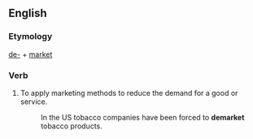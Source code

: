 ==English==
===Etymology===
[[de-]] + [[market]]
===Verb===
{{en-verb}}
#To apply marketing methods to reduce the demand for a good or service.
#:In the US tobacco companies have been forced to '''demarket''' tobacco products.
{{anagrams:en/adeekmrt}}